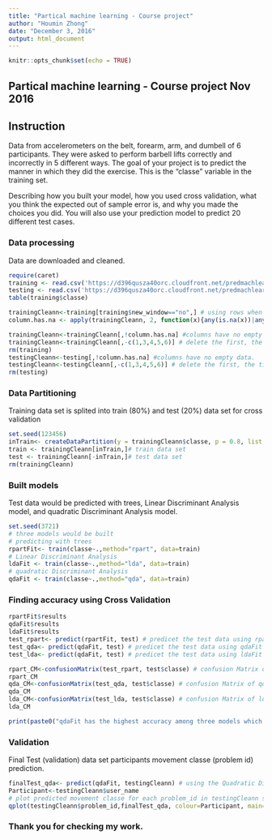 ---
title: "Partical machine learning - Course project"
author: "Houmin Zhong"
date: "December 3, 2016"
output: html_document
---

```{r setup, include=FALSE}
knitr::opts_chunk$set(echo = TRUE)
```

## Partical machine learning - Course project Nov 2016
## Instruction
Data from accelerometers on the belt, forearm, arm, and dumbell of 6 participants.
They were asked to perform barbell lifts correctly and incorrectly in 5 different ways.
The goal of your project is to predict the manner in which they did the exercise. 
This is the "classe" variable in the training set.

Describing how you built your model, how you used cross validation, what you think the expected out of sample error is, and why you made the choices you did. You will also use your prediction model to predict 20 different test cases.

### Data processing 
Data are downloaded and cleaned.
```{r, echo =TRUE}
require(caret)
training <- read.csv('https://d396qusza40orc.cloudfront.net/predmachlearn/pml-training.csv', header=T, na.strings=c("NA", "#DIV/0!","")) # read the training data
testing <- read.csv('https://d396qusza40orc.cloudfront.net/predmachlearn/pml-testing.csv', header=T, na.strings=c("NA", "#DIV/0!","")) # read the testing data
table(training$classe)

trainingCleann<-training[training$new_window=="no",] # using rows when new_window is no. 
column.has.na <- apply(trainingCleann, 2, function(x){any(is.na(x))|any(x=='')}) # get the column numbers which have no empty data. 

trainingCleann<-trainingCleann[,!column.has.na] #columns have no empty data. 
trainingCleann<-trainingCleann[,-c(1,3,4,5,6)] # delete the first, the timestamp, and the new_window colums. Assuming they are not important for prediction. 
rm(training)
testingCleann<-testing[,!column.has.na] #columns have no empty data. 
testingCleann<-testingCleann[,-c(1,3,4,5,6)] # delete the first, the timestamp, and the new_window colums. Assuming they are not important for prediction. 
rm(testing)

```


### Data Partitioning
Training data set is splited into train (80%) and test (20%) data set for cross validation
```{r}
set.seed(123456)
inTrain<- createDataPartition(y = trainingCleann$classe, p = 0.8, list = FALSE) # create 80% and 20% partitions on the training data
train <- trainingCleann[inTrain,]# train data set
test <- trainingCleann[-inTrain,]# test data set
rm(trainingCleann)
```


### Built models
Test data would be predicted with trees, Linear Discriminant Analysis model, and quadratic Discriminant Analysis model.
```{r, echo =TRUE}
set.seed(3721)
# three models would be built
# predicting with trees
rpartFit<- train(classe~.,method="rpart", data=train)
# Linear Discriminant Analysis
ldaFit <- train(classe~.,method="lda", data=train) 
# quadratic Discriminant Analysis 
qdaFit <- train(classe~.,method="qda", data=train) 
```

### Finding accuracy using Cross Validation
```{r, echo =TRUE}
rpartFit$results
qdaFit$results
ldaFit$results
test_rpart<- predict(rpartFit, test) # predicet the test data using rpartFit model
test_qda<- predict(qdaFit, test) # predicet the test data using qdaFit model
test_lda<- predict(qdaFit, test) # predicet the test data using ldaFit model 

rpart_CM<-confusionMatrix(test_rpart, test$classe) # confusion Matrix of tree model
rpart_CM
qda_CM<-confusionMatrix(test_qda, test$classe) # confusion Matrix of qda model
qda_CM
lda_CM<-confusionMatrix(test_lda, test$classe) # confusion Matrix of lda model
lda_CM

print(paste0("qdaFit has the highest accuracy among three models which is ",round(qda_CM$overall[1],2), ". Therefore, we choose the Quadratic Discriminant Analysis model as the final prediction model." ))
```

### Validation
Final Test (validation) data set participants movement classe (problem id) prediction. 
```{r figure.width =7, fig.height=6, echo =TRUE}
finalTest_qda<- predict(qdaFit, testingCleann) # using the Quadratic Discriminant Analysis model to predict participants movement classe in the testingCleann dataset.
Participant<-testingCleann$user_name
# plot predicted movement classe for each problem_id in testingCleann set.
qplot(testingCleann$problem_id,finalTest_qda, colour=Participant, main="Movement Predictions", xlab = "Problem id", ylab = "Movement classe") 
```

### Thank you for checking my work. 

